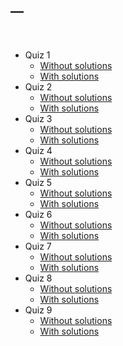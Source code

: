 ---
---

<br>

* Quiz 1 
    + [Without solutions](quiz1.pdf)
    + [With solutions](quiz1soln.pdf)
* Quiz 2 
    + [Without solutions](quiz2.pdf)
    + [With solutions](quiz2soln.pdf)
* Quiz 3 
    + [Without solutions](quiz3.pdf)
    + [With solutions](quiz3soln.pdf)
* Quiz 4 
    + [Without solutions](quiz4.pdf)
    + [With solutions](quiz4soln.pdf)
* Quiz 5 
    + [Without solutions](quiz5.pdf)
    + [With solutions](quiz5soln.pdf)
* Quiz 6 
    + [Without solutions](quiz6.pdf)
    + [With solutions](quiz6soln.pdf)
* Quiz 7 
    + [Without solutions](quiz7.pdf)
    + [With solutions](quiz7soln.pdf)
* Quiz 8 
    + [Without solutions](quiz8.pdf)
    + [With solutions](quiz8soln.pdf)
* Quiz 9
    + [Without solutions](quiz9.pdf)
    + [With solutions](quiz9soln.pdf)
